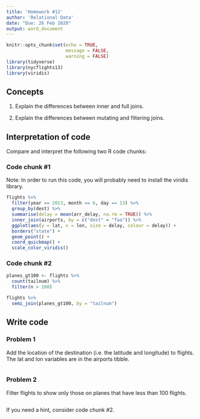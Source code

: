 ```yaml
---
title: 'Homework #12'
author: 'Relational Data'
date: "Due: 26 Feb 2020"
output: word_document
---
```


```r
knitr::opts_chunk$set(echo = TRUE,
                      message = FALSE,
                      warning = FALSE)
library(tidyverse)
library(nycflights13)
library(viridis)
```

## Concepts  

1.  Explain the differences between inner and full joins.

2.  Explain the differences between mutating and filtering joins.
    
## Interpretation of code  

Compare and interpret the following two R code chunks: 

### Code chunk #1  

Note: In order to run this code, you will probably need to install the viridis library.  

```r
flights %>%
  filter(year == 2013, month == 6, day == 13) %>%
  group_by(dest) %>%
  summarise(delay = mean(arr_delay, na.rm = TRUE)) %>%
  inner_join(airports, by = c("dest" = "faa")) %>%
  ggplot(aes(y = lat, x = lon, size = delay, colour = delay)) +
  borders("state") +
  geom_point() +
  coord_quickmap() +
  scale_color_viridis()
```  

### Code chunk #2

```r
planes_gt100 <- flights %>% 
  count(tailnum) %>%
  filter(n > 100)

flights %>%
  semi_join(planes_gt100, by = "tailnum")
```

## Write code

### Problem 1

Add the location of the destination (i.e. the latitude and longitude) to flights. The lat and lon variables are in the airports tibble.   

```r

```  

### Problem 2

Filter flights to show only those on planes that have less than 100 flights.

```r

```  

If you need a hint, consider code chunk #2.  